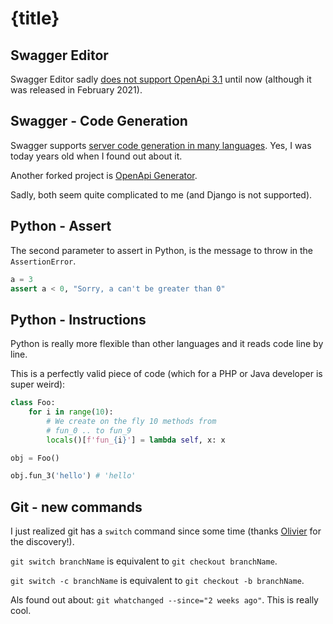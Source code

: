 

<ArticleLayout title={title} description={description} publishedAt={publishedAt}>

# {title}

## Swagger Editor

Swagger Editor sadly [does not support OpenApi 3.1](https://github.com/swagger-api/swagger-editor/issues/2638) until now (although it was released in February 2021).

## Swagger - Code Generation

Swagger supports [server code generation in many languages](https://swagger.io/tools/swagger-codegen/).
Yes, I was today years old when I found out about it.

Another forked project is [OpenApi Generator](https://github.com/OpenAPITools/openapi-generator).

Sadly, both seem quite complicated to me (and Django is not supported).

## Python - Assert

The second parameter to assert in Python, is the message to throw in the `AssertionError`.

```python
a = 3
assert a < 0, "Sorry, a can't be greater than 0"
```

## Python - Instructions

Python is really more flexible than other languages and it reads code line by line.

This is a perfectly valid piece of code (which for a PHP or Java developer is super weird):

```python
class Foo:
    for i in range(10):
        # We create on the fly 10 methods from
        # fun_0 .. to fun_9
        locals()[f'fun_{i}'] = lambda self, x: x

obj = Foo()

obj.fun_3('hello') # 'hello'
```

## Git - new commands

I just realized git has a `switch` command since some time (thanks [Olivier](https://devblog.dunsap.com/) for the discovery!).

`git switch branchName` is equivalent to `git checkout branchName`.

`git switch -c branchName` is equivalent to `git checkout -b branchName`.

Als found out about: `git whatchanged --since="2 weeks ago"`. This is really cool.

</ArticleLayout>
